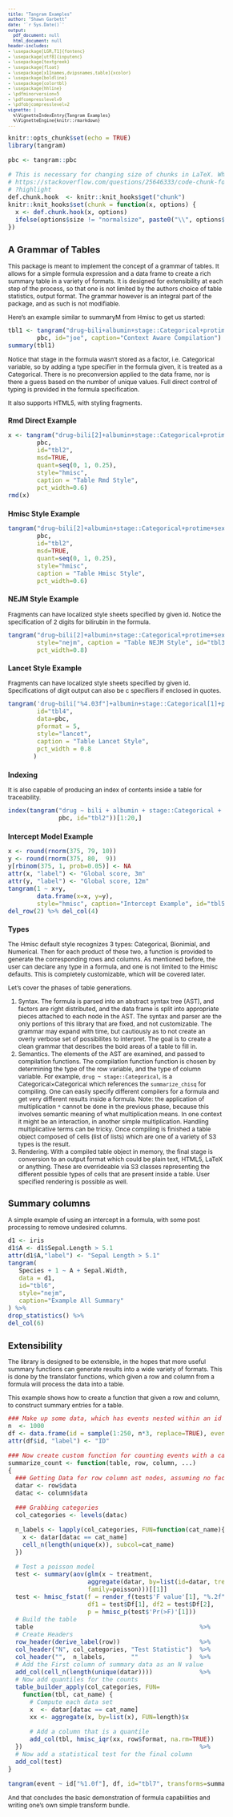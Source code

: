 ```yaml
---
title: "Tangram Examples"
author: "Shawn Garbett"
date: '`r Sys.Date()`'
output:
  pdf_document: null
  html_document: null
header-includes:
- \usepackage[LGR,T1]{fontenc}
- \usepackage[utf8]{inputenc}
- \usepackage{textgreek}
- \usepackage{float}
- \usepackage[x11names,dvipsnames,table]{xcolor}
- \usepackage{boldline}
- \usepackage{colortbl}
- \usepackage{hhline}
- \pdfminorversion=5
- \pdfcompresslevel=9
- \pdfobjcompresslevel=2
vignette: |
  %\VignetteIndexEntry{Tangram Examples}
  %\VignetteEngine{knitr::rmarkdown}
---
```


<style type="text/css">

body, td {
   font-size: 12px;
}
code.r{
  font-size: 12px;
}
pre {
  font-size: 10px
}

</style>

```r
knitr::opts_chunk$set(echo = TRUE)
library(tangram)

pbc <- tangram::pbc

# This is necessary for changing size of chunks in LaTeX. Why isn't this patched in knitr?
# https://stackoverflow.com/questions/25646333/code-chunk-font-size-in-rmarkdown-with-knitr-and-latex/46526740
# ?highlight
def.chunk.hook  <- knitr::knit_hooks$get("chunk")
knitr::knit_hooks$set(chunk = function(x, options) {
  x <- def.chunk.hook(x, options)
  ifelse(options$size != "normalsize", paste0("\\", options$size,"\n\n", x, "\n\n \\normalsize"), x)
})
```

## A Grammar of Tables

This package is meant to implement the concept of a grammar of tables. It allows for a simple formula expression and a data frame to create a rich summary table in a variety of formats. It is designed for extensibility at each step of the process, so that one is not limited by the authors choice of table statistics, output format. The grammar however is an integral part of the package, and as such is not modifiable.

Here's an example similar to summaryM from Hmisc to get us started:

```r
tbl1 <- tangram("drug~bili+albumin+stage::Categorical+protime+sex+age+spiders",
        pbc, id="joe", caption="Context Aware Compilation")
summary(tbl1)
```

Notice that stage in the formula wasn't stored as a factor, i.e. Categorical variable, so by adding a type specifier in the formula given, it is treated as a Categorical. There is no preconversion applied to the data frame, nor is there a guess based on the number of unique values. Full direct control of typing is provided in the formula specification.

It also supports HTML5, with styling fragments.

### Rmd Direct Example
```r
x <- tangram("drug~bili[2]+albumin+stage::Categorical+protime+sex+age+spiders",
        pbc,
        id="tbl2",
        msd=TRUE,
        quant=seq(0, 1, 0.25),
        style="hmisc",
        caption = "Table Rmd Style",
        pct_width=0.6)
rmd(x)
```

### Hmisc Style Example
```r
tangram("drug~bili[2]+albumin+stage::Categorical+protime+sex+age+spiders",
        pbc,
        id="tbl2",
        msd=TRUE,
        quant=seq(0, 1, 0.25),
        style="hmisc",
        caption = "Table Hmisc Style",
        pct_width=0.6)
```

### NEJM Style Example
Fragments can have localized style sheets specified by given id. Notice the specification of 2 digits for bilirubin in the formula. 

```r
tangram("drug~bili[2]+albumin+stage::Categorical+protime+sex+age+spiders", pbc,
        style="nejm", caption = "Table NEJM Style", id="tbl3",
        pct_width=0.8)
```

### Lancet Style Example
Fragments can have localized style sheets specified by given id. Specifications of digit output can also be c specifiers if enclosed in quotes.

```r
tangram('drug~bili["%4.03f"]+albumin+stage::Categorical[1]+protime+sex[1]+age+spiders[1]', 
        id="tbl4",
        data=pbc,
        pformat = 5,
        style="lancet",
        caption = "Table Lancet Style",
        pct_width = 0.8
       )
```

### Indexing

It is also capable of producing an index of contents inside a table for traceability.
```r
index(tangram("drug ~ bili + albumin + stage::Categorical + protime + sex + age + spiders",
              pbc, id="tbl2"))[1:20,]
```


### Intercept Model Example
```r
x <- round(rnorm(375, 79, 10))
y <- round(rnorm(375, 80,  9))
y[rbinom(375, 1, prob=0.05)] <- NA
attr(x, "label") <- "Global score, 3m"
attr(y, "label") <- "Global score, 12m"
tangram(1 ~ x+y,
        data.frame(x=x, y=y),
        style="hmisc", caption="Intercept Example", id="tbl5") %>%
del_row(2) %>% del_col(4)
```

### Types

The Hmisc default style recognizes 3 types: Categorical, Bionimial, and Numerical. Then for each product of these two, a function is provided to generate the corresponding rows and columns. As mentioned before, the user can declare any type in a formula, and one is not limited to the Hmisc defaults. This is completely customizable, which will be covered later.

Let's cover the phases of table generations.

1. Syntax. The formula is parsed into an abstract syntax tree (AST), and factors are right distributed, and the data frame is split into appropriate pieces attached to each node in the AST. The syntax and parser are the only portions of this library that are fixed, and not customizable. The grammar may expand with time, but cautiously as to not create an overly verbose set of possibilites to interpret. The goal is to create a clean grammar that describes the bold areas of a table to fill in.
2. Semantics. The elements of the AST are examined, and passed to compilation functions. The compilation function function is chosen by determining the type of the row variable, and the type of column variable. For example, `drug ~ stage::Categorical`, is a Categorical$\times$Categorical which references the `summarize_chisq` for compiling. One can easily specify different compilers for a formula and get very different results inside a formula. Note: the application of multiplication `*` cannot be done in the previous phase, because this involves semantic meaning of what multiplication means. In one context it might be an interaction, in another simple multiplication. Handling multiplicative terms can be tricky. Once compiling is finished a table object composed of cells (list of lists) which are one of a variety of S3 types is the result.
3. Rendering. With a compiled table object in memory, the final stage is conversion to an output format which could be plain text, HTML5, LaTeX or anything. These are overrideable via S3 classes representing the different possible types of cells that are present inside a table. User specified rendering is possible as well. 

## Summary columns

A simple example of using an intercept in a formula, with some post processing to remove undesired columns.

```r
d1 <- iris
d1$A <- d1$Sepal.Length > 5.1
attr(d1$A,"label") <- "Sepal Length > 5.1"
tangram(
   Species + 1 ~ A + Sepal.Width,
   data = d1,
   id="tbl6",
   style="nejm",
   caption="Example All Summary"
) %>%
drop_statistics() %>%
del_col(6)
```

## Extensibility

The library is designed to be extensible, in the hopes that more useful summary functions can generate results into a wide variety of formats. This is done by the translator functions, which given a row and column from a formula will process the data into a table.

This example shows how to create a function that given a row and column, to construct summary entries for a table.

```r

### Make up some data, which has events nested within an id
n  <- 1000
df <- data.frame(id = sample(1:250, n*3, replace=TRUE), event = as.factor(rep(c("A", "B","C"), n)))
attr(df$id, "label") <- "ID"

### Now create custom function for counting events with a category
summarize_count <- function(table, row, column, ...)
{
  ### Getting Data for row column ast nodes, assuming no factors
  datar <- row$data
  datac <- column$data

  ### Grabbing categories
  col_categories <- levels(datac)

  n_labels <- lapply(col_categories, FUN=function(cat_name){
    x <- datar[datac == cat_name]
    cell_n(length(unique(x)), subcol=cat_name)
  })

  # Test a poisson model
  test <- summary(aov(glm(x ~ treatment,
                      aggregate(datar, by=list(id=datar, treatment=datac), FUN=length),
                      family=poisson)))[[1]]
  test <- hmisc_fstat(f = render_f(test$'F value'[1], "%.2f"),
                      df1 = test$Df[1], df2 = test$Df[2],
                      p = hmisc_p(test$'Pr(>F)'[1]))
  # Build the table
  table                                              %>%
  # Create Headers
  row_header(derive_label(row))                      %>%
  col_header("N", col_categories, "Test Statistic")  %>%
  col_header("",  n_labels,       ""              )  %>%
  # Add the First column of summary data as an N value
  add_col(cell_n(length(unique(datar))))             %>%
  # Now add quantiles for the counts
  table_builder_apply(col_categories, FUN=
    function(tbl, cat_name) {
      # Compute each data set
      x  <- datar[datac == cat_name]
      xx <- aggregate(x, by=list(x), FUN=length)$x

      # Add a column that is a quantile
      add_col(tbl, hmisc_iqr(xx, row$format, na.rm=TRUE))
  })                                                 %>%
  # Now add a statistical test for the final column
  add_col(test)
}

tangram(event ~ id["%1.0f"], df, id="tbl7", transforms=summarize_count)
```

And that concludes the basic demonstration of formula capabilities and writing one's own simple transform bundle.
